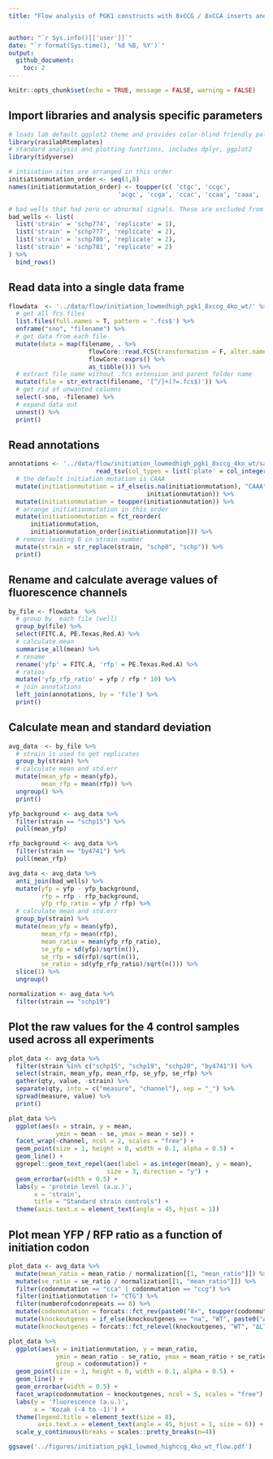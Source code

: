 ```yaml
---
title: "Flow analysis of PGK1 constructs with 8xCCG / 8xCCA inserts and varying Kozak"


author: "`r Sys.info()[['user']]`"
date: "`r format(Sys.time(), '%d %B, %Y')`"
output: 
  github_document:
    toc: 2
---
```


```r
knitr::opts_chunk$set(echo = TRUE, message = FALSE, warning = FALSE)
```

## Import libraries and analysis specific parameters

```r
# loads lab default ggplot2 theme and provides color-blind friendly palette
library(rasilabRtemplates)
# standard analysis and plotting functions, includes dplyr, ggplot2 
library(tidyverse)

# intiiation sites are arranged in this order
initiationmutation_order <- seq(1,8)
names(initiationmutation_order) <- toupper(c( 'ctgc', 'ccgc', 
                              'acgc', 'ccga', 'ccac', 'ccaa', 'caaa', 'aaaa'))

# bad wells that had zero or abnormal signals. These are excluded from analysis.
bad_wells <- list(
  list('strain' = 'schp774', 'replicate' = 1),
  list('strain' = 'schp777', 'replicate' = 2),
  list('strain' = 'schp780', 'replicate' = 2),
  list('strain' = 'schp781', 'replicate' = 2)
) %>% 
  bind_rows()
```

## Read data into a single data frame

```r
flowdata  <- '../data/flow/initiation_lowmedhigh_pgk1_8xccg_4ko_wt/' %>% 
  # get all fcs files
  list.files(full.names = T, pattern = '.fcs$') %>% 
  enframe("sno", "filename") %>% 
  # get data from each file
  mutate(data = map(filename, . %>% 
                      flowCore::read.FCS(transformation = F, alter.names = T) %>% 
                      flowCore::exprs() %>% 
                      as_tibble())) %>% 
  # extract file name without .fcs extension and parent folder name
  mutate(file = str_extract(filename, '[^/]+(?=.fcs$)')) %>% 
  # get rid of unwanted columns
  select(-sno, -filename) %>% 
  # expand data out
  unnest() %>% 
  print()
```

## Read annotations

```r
annotations <- '../data/flow/initiation_lowmedhigh_pgk1_8xccg_4ko_wt/sampleannotations.tsv' %>% 
                        read_tsv(col_types = list('plate' = col_integer())) %>% 
  # the default initiation mutation is CAAA
  mutate(initiationmutation = if_else(is.na(initiationmutation), "CAAA", 
                                      initiationmutation)) %>% 
  mutate(initiationmutation = toupper(initiationmutation)) %>% 
  # arrange initiationmutation in this order 
  mutate(initiationmutation = fct_reorder(
      initiationmutation, 
      initiationmutation_order[initiationmutation])) %>% 
  # remove leading 0 in strain number
  mutate(strain = str_replace(strain, "schp0", "schp")) %>%
  print()
```

## Rename and calculate average values of fluorescence channels
```r
by_file <- flowdata  %>% 
  # group by  each file (well)
  group_by(file) %>% 
  select(FITC.A, PE.Texas.Red.A) %>% 
  # calculate mean
  summarise_all(mean) %>% 
  # rename
  rename('yfp' = FITC.A, 'rfp' = PE.Texas.Red.A) %>% 
  # ratios
  mutate('yfp_rfp_ratio' = yfp / rfp * 10) %>% 
  # join annotations
  left_join(annotations, by = 'file') %>% 
  print()
```

## Calculate mean and standard deviation 
```r
avg_data  <- by_file %>% 
  # strain is used to get replicates
  group_by(strain) %>% 
  # calculate mean and std.err
  mutate(mean_yfp = mean(yfp), 
         mean_rfp = mean(rfp)) %>% 
  ungroup() %>% 
  print()

yfp_background <- avg_data %>% 
  filter(strain == "schp15") %>% 
  pull(mean_yfp)

rfp_background <- avg_data %>% 
  filter(strain == "by4741") %>% 
  pull(mean_rfp)

avg_data <- avg_data %>% 
  anti_join(bad_wells) %>%
  mutate(yfp = yfp - yfp_background, 
         rfp = rfp - rfp_background, 
         yfp_rfp_ratio = yfp / rfp) %>% 
  # calculate mean and std.err
  group_by(strain) %>% 
  mutate(mean_yfp = mean(yfp), 
         mean_rfp = mean(rfp), 
         mean_ratio = mean(yfp_rfp_ratio), 
         se_yfp = sd(yfp)/sqrt(n()), 
         se_rfp = sd(rfp)/sqrt(n()),
         se_ratio = sd(yfp_rfp_ratio)/sqrt(n())) %>% 
  slice(1) %>% 
  ungroup()

normalization <- avg_data %>% 
  filter(strain == "schp19")
```

## Plot the raw values for the 4 control samples used across all experiments
```r
plot_data <- avg_data %>% 
  filter(strain %in% c("schp15", "schp19", "schp20", "by4741")) %>% 
  select(strain, mean_yfp, mean_rfp, se_yfp, se_rfp) %>% 
  gather(qty, value, -strain) %>% 
  separate(qty, into = c("measure", "channel"), sep = "_") %>% 
  spread(measure, value) %>% 
  print()

plot_data %>%
  ggplot(aes(x = strain, y = mean,
             ymin = mean - se, ymax = mean + se)) +
  facet_wrap(~channel, ncol = 2, scales = "free") +
  geom_point(size = 1, height = 0, width = 0.1, alpha = 0.5) +
  geom_line() +
  ggrepel::geom_text_repel(aes(label = as.integer(mean), y = mean), 
                           size = 3, direction = "y") +
  geom_errorbar(width = 0.5) +
  labs(y = 'protein level (a.u.)',
       x = 'strain',
       title = "Standard strain controls") +
  theme(axis.text.x = element_text(angle = 45, hjust = 1))
```

## Plot mean YFP / RFP ratio as a function of initiation codon

```r
plot_data <- avg_data %>% 
  mutate(mean_ratio = mean_ratio / normalization[[1, "mean_ratio"]]) %>% 
  mutate(se_ratio = se_ratio / normalization[[1, "mean_ratio"]]) %>% 
  filter(codonmutation == "cca" | codonmutation == "ccg") %>%
  filter(initiationmutation != "CTG") %>%
  filter(numberofcodonrepeats == 8) %>%   
  mutate(codonmutation = forcats::fct_rev(paste0("8×", toupper(codonmutation)))) %>% 
  mutate(knockoutgenes = if_else(knockoutgenes == "na", "WT", paste0("Δ", toupper(knockoutgenes)))) %>% 
  mutate(knockoutgenes = forcats::fct_relevel(knockoutgenes, "WT", "ΔLTN1", "ΔDOM34", "ΔHEL2", "ΔASC1"))

plot_data %>% 
  ggplot(aes(x = initiationmutation, y = mean_ratio, 
             ymin = mean_ratio - se_ratio, ymax = mean_ratio + se_ratio,
             group = codonmutation)) +
  geom_point(size = 1, height = 0, width = 0.1, alpha = 0.5) +
  geom_line() +
  geom_errorbar(width = 0.5) +
  facet_wrap(codonmutation ~ knockoutgenes, ncol = 5, scales = "free") + 
  labs(y = 'fluorescence (a.u.)',
       x = 'Kozak (-4 to -1)') +
  theme(legend.title = element_text(size = 8),
        axis.text.x = element_text(angle = 45, hjust = 1, size = 6)) +
  scale_y_continuous(breaks = scales::pretty_breaks(n=4))

ggsave('../figures/initiation_pgk1_lowmed_highccg_4ko_wt_flow.pdf')
```
